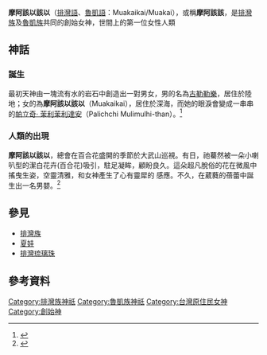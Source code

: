 {{Infobox
| abovestyle = background-color: #decd87  
| above      = 摩阿該以該以
| image      = 
| caption    = {{{Caption<includeonly>|</includeonly>}}}
| data1      =  '''創始女神、人類之母'''
| label2     = [[排灣語|排灣語]]、[[魯凱語|魯凱語]]
| data2      = Muakaikai/Muakai
| label3     = 信仰範圍
| data3      = [[排灣族|排灣族]]、[[魯凱族|魯凱族]]
| label4     = 象徵
| data4      = [[百合花|百合花]]、[[排灣琉璃珠|琉璃珠]]
| label5     = 父母
| data5      =
| label6     = 兄弟姊妹
| data6      =
| label7     = 配偶
| data7      = [[古琉琉|古琉琉]]
| label8     = 子女
| data8      = 
}}
'''摩阿該以該以'''（[[排灣語|排灣語]]、[[魯凱語|魯凱語]]：Muakaikai/Muakai），或稱'''摩阿該該'''，是[[排灣族|排灣族]]及[[魯凱族|魯凱族]]共同的創始女神，世間上的第一位女性人類

== 神話 ==
=== 誕生 ===
最初天神由一塊流有水的岩石中創造出一對男女，男的名為[[古琉琉|古勒勒樂]]，居住於陸地；女的為'''摩阿該以該以'''（Muakaikai），居住於深海，而她的眼淚會變成一串串的[[排灣琉璃珠|帕立奇· 茉利茉利達安]]（Palichchi Mulimulhi-than）。<ref name="祖靈之邦－魯凱族">{{cite web|author=吳憶芳|title=祖靈之邦－魯凱族|url=https://www.shs.edu.tw/works/essay/2008/10/2008103021012338.pdf|publisher=|work=私立智光商工|accessdate=2008-10|archive-date=2020-12-10|archive-url=https://web.archive.org/web/20201210134752/https://www.shs.edu.tw/works/essay/2008/10/2008103021012338.pdf|dead-url=no}}</ref>{{Rp|8}}

=== 人類的出現 ===
'''摩阿該以該以'''，總會在百合花盛開的季節於大武山巡視。有日，祂驀然被一朵小喇叭型的潔白花卉(百合花)吸引，駐足凝眸，顧盼良久。這朵超凡脫俗的花在微風中搖曳生姿，空靈清雅，和女神產生了心有靈犀的 感應。不久，在葳蕤的蓓蕾中誕生出一名男嬰。<ref name="臺灣原住民創世神話研究">{{cite web|author=朱民全、林則學、楊家安|title=臺灣原住民創世神話研究——以布農族、魯凱族、排灣族、鄒族為例|url=https://www.shs.edu.tw/works/essay/2017/03/2017033108331725.pdf|publisher=中學生網站|work=六龜高中|accessdate=2017-03|archive-date=2020-12-09|archive-url=https://web.archive.org/web/20201209195916/https://www.shs.edu.tw/works/essay/2017/03/2017033108331725.pdf|dead-url=no}}</ref>{{Rp|5}}

== 參見 ==
*[[排灣族|排灣族]]
*[[夏娃|夏娃]]
*[[排灣琉璃珠|排灣琉璃珠]]

== 參考資料 ==
{{reflist}}



[[Category:排灣族神祇|Category:排灣族神祇]]
[[Category:魯凱族神祇|Category:魯凱族神祇]]
[[Category:台灣原住民女神|Category:台灣原住民女神]]
[[Category:創始神|Category:創始神]]